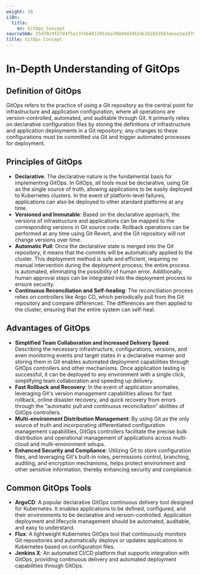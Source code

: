 ```yaml
---
weight: 10
i18n:
  title:
    en: GitOps Concept
sourceSHA: 25d70c9f27d4f5a13febd912951ba70bd4d3d62de262b53563aeaa3a2d79ceea
title: GitOps Concept
---
```


# In-Depth Understanding of GitOps

## Definition of GitOps

GitOps refers to the practice of using a Git repository as the central point for infrastructure and application configuration, where all operations are version-controlled, automated, and auditable through Git. It primarily relies on declarative configuration files by storing the definitions of infrastructure and application deployments in a Git repository; any changes to these configurations must be committed via Git and trigger automated processes for deployment.

## Principles of GitOps

- **Declarative**: The declarative nature is the fundamental basis for implementing GitOps. In GitOps, all tools must be declarative, using Git as the single source of truth, allowing applications to be easily deployed to Kubernetes clusters. In the event of platform-level failures, applications can also be deployed to other standard platforms at any time.
- **Versioned and Immutable**: Based on the declarative approach, the versions of infrastructure and applications can be mapped to the corresponding versions in Git source code. Rollback operations can be performed at any time using Git Revert, and the Git repository will not change versions over time.
- **Automatic Pull**: Once the declarative state is merged into the Git repository, it means that the commits will be automatically applied to the cluster. This deployment method is safe and efficient, requiring no manual intervention during the deployment process; the entire process is automated, eliminating the possibility of human error. Additionally, human approval steps can be integrated into the deployment process to ensure security.
- **Continuous Reconciliation and Self-healing**: The reconciliation process relies on controllers like Argo CD, which periodically pull from the Git repository and compare differences. The differences are then applied to the cluster, ensuring that the entire system can self-heal.

## Advantages of GitOps <a id="gitops-advantage" />

- **Simplified Team Collaboration and Increased Delivery Speed**: Describing the necessary infrastructure, configurations, versions, and even monitoring events and target states in a declarative manner and storing them in Git enables automated deployment capabilities through GitOps controllers and other mechanisms. Once application testing is successful, it can be deployed to any environment with a single click, simplifying team collaboration and speeding up delivery.
- **Fast Rollback and Recovery**: In the event of application anomalies, leveraging Git's version management capabilities allows for fast rollback, online disaster recovery, and quick recovery from errors through the “automatic pull and continuous reconciliation” abilities of GitOps controllers.
- **Multi-environment Distribution Management**: By using Git as the only source of truth and incorporating differentiated configuration management capabilities, GitOps controllers facilitate the precise bulk distribution and operational management of applications across multi-cloud and multi-environment setups.
- **Enhanced Security and Compliance**: Utilizing Git to store configuration files, and leveraging Git's built-in roles, permissions control, branching, auditing, and encryption mechanisms, helps protect environment and other sensitive information, thereby enhancing security and compliance.

## Common GitOps Tools

- **ArgoCD**: A popular declarative GitOps continuous delivery tool designed for Kubernetes. It enables applications to be defined, configured, and their environments to be declarative and version-controlled. Application deployment and lifecycle management should be automated, auditable, and easy to understand.
- **Flux**: A lightweight Kubernetes GitOps tool that continuously monitors Git repositories and automatically deploys or updates applications in Kubernetes based on configuration files.
- **Jenkins X**: An automated CI/CD platform that supports integration with GitOps, providing continuous delivery and automated deployment capabilities through GitOps.
